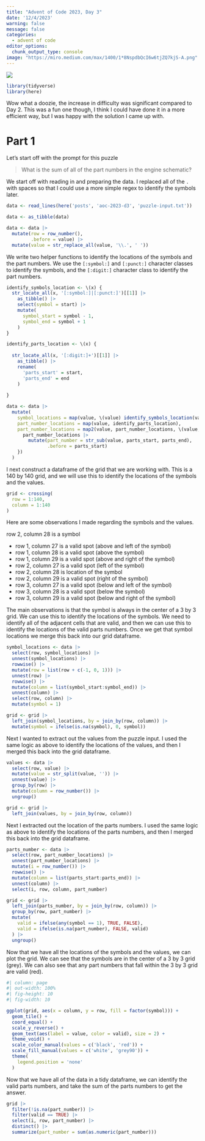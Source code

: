 ```yaml
---
title: "Advent of Code 2023, Day 3"
date: '12/4/2023'
warning: false
message: false
categories:
  - advent of code
editor_options: 
  chunk_output_type: console
image: "https://miro.medium.com/max/1400/1*8NspdbQcI6w6tjZQ7kjS-A.png"
---
```


![](https://miro.medium.com/v2/resize:fit:4800/format:webp/1*8NspdbQcI6w6tjZQ7kjS-A.png)

```r
library(tidyverse)
library(here)

```

Wow what a doozie, the increase in difficulty was significant compared to Day 2. This was a fun one though, I think I could have done it in a more efficient way, but I was happy with the solution I came up with.

# Part 1

Let's start off with the prompt for this puzzle

> What is the sum of all of the part numbers in the engine schematic?

We start off with reading in and preparing the data. I replaced all of the `.` with spaces so that I could use a more simple regex to identify the symbols later.

```r
data <- read_lines(here('posts', 'aoc-2023-d3', 'puzzle-input.txt'))

data <- as_tibble(data)

data <- data |>
  mutate(row = row_number(),
         .before = value) |>
  mutate(value = str_replace_all(value, '\\.', ' '))
```

We write two helper functions to identify the locations of the symbols and the part numbers. We use the `[:symbol:]` and `[:punct:]` character classes to identify the symbols, and the `[:digit:]` character class to identify the part numbers.

```r
identify_symbols_location <- \(x) {
  str_locate_all(x, '[:symbol:]|[:punct:]')[[1]] |>
    as_tibble() |> 
    select(symbol = start) |> 
    mutate(
      symbol_start = symbol - 1,
      symbol_end = symbol + 1
    )
}

identify_parts_location <- \(x) {
  
  str_locate_all(x, '[:digit:]+')[[1]] |> 
    as_tibble() |> 
    rename(
      'parts_start' = start,
      'parts_end' = end
    )
  
}

data <- data |>
  mutate(
    symbol_locations = map(value, \(value) identify_symbols_location(value)),
    part_number_locations = map(value, identify_parts_location),
    part_number_locations = map2(value, part_number_locations, \(value, part_number_locations) {
      part_number_locations |>
        mutate(part_number = str_sub(value, parts_start, parts_end),
               .before = parts_start)
    })
  )
```

I next construct a dataframe of the grid that we are working with. This is a 140 by 140 grid, and we will use this to identify the locations of the symbols and the values.

```r
grid <- crossing(
  row = 1:140,
  column = 1:140
)
```

Here are some observations I made regarding the symbols and the values.

row 2, column 28 is a symbol

- row 1, column 27 is a valid spot (above and left of the symbol)
- row 1, column 28 is a valid spot (above the symbol)
- row 1, column 29 is a valid spot (above and right of the symbol)
- row 2, column 27 is a valid spot (left of the symbol)
- row 2, column 28 is location of the symbol
- row 2, column 29 is a valid spot (right of the symbol)
- row 3, column 27 is a valid spot (below and left of the symbol)
- row 3, column 28 is a valid spot (below the symbol)
- row 3, column 29 is a valid spot (below and right of the symbol)

The main observations is that the symbol is always in the center of a 3 by 3 grid. We can use this to identify the locations of the symbols. We need to identify all of the adjacent cells that are valid, and then we can use this to identify the locations of the valid parts numbers. Once we get that symbol locations we merge this back into our grid dataframe.

```r
symbol_locations <- data |>
  select(row, symbol_locations) |>
  unnest(symbol_locations) |>
  rowwise() |>
  mutate(row = list(row + c(-1, 0, 1))) |>
  unnest(row) |>
  rowwise() |>
  mutate(column = list(symbol_start:symbol_end)) |>
  unnest(column) |>
  select(row, column) |> 
  mutate(symbol = 1)

grid <- grid |> 
  left_join(symbol_locations, by = join_by(row, column)) |> 
  mutate(symbol = ifelse(is.na(symbol), 0, symbol))
```

Next I wanted to extract out the values from the puzzle input. I used the same logic as above to identify the locations of the values, and then I merged this back into the grid dataframe.

```r
values <- data |> 
  select(row, value) |> 
  mutate(value = str_split(value, '')) |> 
  unnest(value) |> 
  group_by(row) |>
  mutate(column = row_number()) |> 
  ungroup()

grid <- grid |> 
  left_join(values, by = join_by(row, column))
```

Next I extracted out the location of the parts numbers. I used the same logic as above to identify the locations of the parts numbers, and then I merged this back into the grid dataframe.

```r
parts_number <- data |>
  select(row, part_number_locations) |>
  unnest(part_number_locations) |>
  mutate(i = row_number()) |> 
  rowwise() |>
  mutate(column = list(parts_start:parts_end)) |> 
  unnest(column) |> 
  select(i, row, column, part_number)

grid <- grid |> 
  left_join(parts_number, by = join_by(row, column)) |> 
  group_by(row, part_number) |>
  mutate(
    valid = ifelse(any(symbol == 1), TRUE, FALSE),
    valid = ifelse(is.na(part_number), FALSE, valid)
  ) |> 
  ungroup()
```

Now that we have all the locations of the symbols and the values, we can plot the grid. We can see that the symbols are in the center of a 3 by 3 grid (grey). We can also see that any part numbers that fall within the 3 by 3 grid are valid (red).

```r
#| column: page
#| out-width: 100%
#| fig-height: 10
#| fig-width: 10

ggplot(grid, aes(x = column, y = row, fill = factor(symbol))) + 
  geom_tile() + 
  coord_equal() +
  scale_y_reverse() +
  geom_text(aes(label = value, color = valid), size = 2) +
  theme_void() + 
  scale_color_manual(values = c('black', 'red')) +
  scale_fill_manual(values = c('white', 'grey90')) +
  theme(
    legend.position = 'none'
  )
```

Now that we have all of the data in a tidy dataframe, we can identify the valid parts numbers, and take the sum of the parts numbers to get the answer.

```r
  
grid |> 
  filter(!is.na(part_number)) |>
  filter(valid == TRUE) |> 
  select(i, row, part_number) |>
  distinct() |>
  summarize(part_number = sum(as.numeric(part_number)))

```




